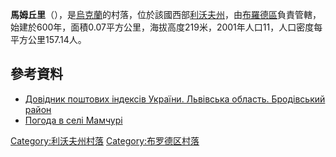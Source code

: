{{coord|50|5|49|N|24|57|25|E|scale:100000|display=title}}

'''馬姆丘里'''（{{lang-uk|Мамчурі}}），是[[烏克蘭|烏克蘭]]的村落，位於該國西部[[利沃夫州|利沃夫州]]，由[[布羅德區|布羅德區]]負責管轄，始建於600年，面積0.07平方公里，海拔高度219米，2001年人口11，人口密度每平方公里157.14人。

==參考資料==
*[http://www.uaidx.com/13/281/index Довідник поштових індексів України. Львівська область. Бродівський район] {{Wayback|url=http://www.uaidx.com/13/281/index |date=20160202002802 }}
* [http://weather.in.ua/ua/l'vovskaja/14909 Погода в селі Мамчурі] {{Wayback|url=http://weather.in.ua/ua/l%27vovskaja/14909 |date=20160303181939 }}

{{DEFAULTSORT:Мамчурі}}
[[Category:利沃夫州村落|Category:利沃夫州村落]]
[[Category:布罗德区村落|Category:布罗德区村落]]


{{Lviv-geo-stub}}